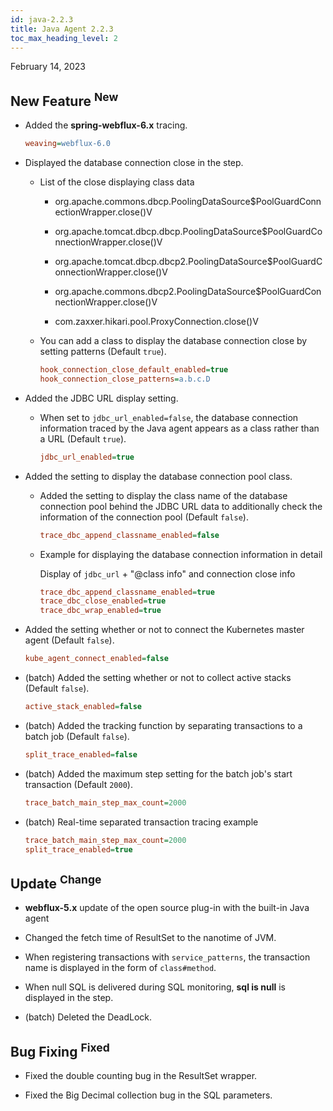 ```yaml
---
id: java-2.2.3
title: Java Agent 2.2.3
toc_max_heading_level: 2
---
```


February 14, 2023

## New Feature <sup><Status>New</Status></sup>

-   Added the **spring-webflux-6.x** tracing.

    ```ini title='whatap.conf'
    weaving=webflux-6.0
    ```

-   Displayed the database connection close in the step.

    -   List of the close displaying class data

        -   org.apache.commons.dbcp.PoolingDataSource$PoolGuardConnectionWrapper.close()V

        -   org.apache.tomcat.dbcp.dbcp.PoolingDataSource$PoolGuardConnectionWrapper.close()V

        -   org.apache.tomcat.dbcp.dbcp2.PoolingDataSource$PoolGuardConnectionWrapper.close()V

        -   org.apache.commons.dbcp2.PoolingDataSource$PoolGuardConnectionWrapper.close()V

        -   com.zaxxer.hikari.pool.ProxyConnection.close()V

    -   You can add a class to display the database connection close by setting patterns (Default `true`).

        ```ini title='whatap.conf'
        hook_connection_close_default_enabled=true
        hook_connection_close_patterns=a.b.c.D
        ```

-   Added the JDBC URL display setting.

    -   When set to `jdbc_url_enabled=false`, the database connection information traced by the Java agent appears as a class rather than a URL (Default `true`).

        ```ini title='whatap.conf'
        jdbc_url_enabled=true
        ```

-   Added the setting to display the database connection pool class.

    -   Added the setting to display the class name of the database connection pool behind the JDBC URL data to additionally check the information of the connection pool (Default `false`).

        ```ini title='whatap.conf'
        trace_dbc_append_classname_enabled=false
        ```

    -   Example for displaying the database connection information in detail

        Display of `jdbc_url` + "@class info" and connection close info

        ```ini title='whatap.conf'
        trace_dbc_append_classname_enabled=true
        trace_dbc_close_enabled=true
        trace_dbc_wrap_enabled=true
        ```

-   Added the setting whether or not to connect the Kubernetes master agent (Default `false`).

    ```ini title='whatap.conf'
    kube_agent_connect_enabled=false
    ```

-   (batch) Added the setting whether or not to collect active stacks (Default `false`).

    ```ini title='whatap.conf'
    active_stack_enabled=false
    ```

-   (batch) Added the tracking function by separating transactions to a batch job (Default `false`).

    ```ini title='whatap.conf'
    split_trace_enabled=false
    ```

-   (batch) Added the maximum step setting for the batch job's start transaction (Default `2000`).

    ```ini title='whatap.conf'
    trace_batch_main_step_max_count=2000
    ```

-   (batch) Real-time separated transaction tracing example
    ```ini title='whatap.conf'
    trace_batch_main_step_max_count=2000
    split_trace_enabled=true
    ```

## Update <sup><Status>Change</Status></sup>

-   **webflux-5.x** update of the open source plug-in with the built-in Java agent

-   Changed the fetch time of ResultSet to the nanotime of JVM.

-   When registering transactions with `service_patterns`, the transaction name is displayed in the form of `class#method`.

-   When null SQL is delivered during SQL monitoring, **sql is null** is displayed in the step.

-   (batch) Deleted the DeadLock.

## Bug Fixing <sup><Status>Fixed</Status></sup>

-   Fixed the double counting bug in the ResultSet wrapper.

-   Fixed the Big Decimal collection bug in the SQL parameters.
